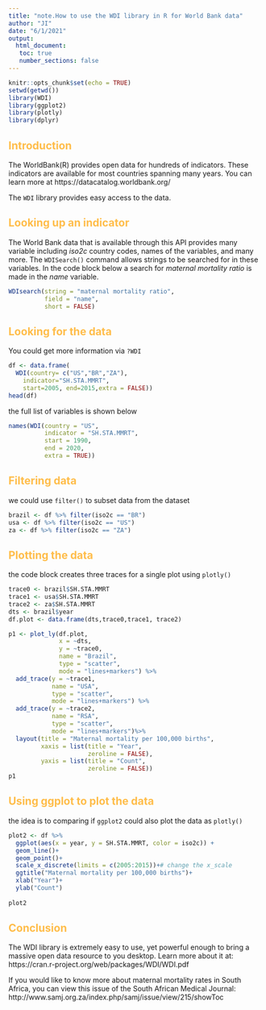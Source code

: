 ```yaml
---
title: "note.How to use the WDI library in R for World Bank data"
author: "JI"
date: "6/1/2021"
output:
  html_document:
   toc: true
   number_sections: false
---
```


```r
knitr::opts_chunk$set(echo = TRUE)
setwd(getwd())
library(WDI)
library(ggplot2)
library(plotly)
library(dplyr)
```

<style type="text/css">
h1 {color:#1e1a51}
h2 {color:#ffbd4a}
h3 {color:#1a2451}
</style>

## Introduction 

The WorldBank(R) provides open data for hundreds of indicators.  These indicators are available for most countries spanning many years.  You can learn more at https://datacatalog.worldbank.org/ 

The `WDI` library provides easy access to the data. 

## Looking up an indicator 

The World Bank data that is available through this API provides many variable including _iso2c_ country codes, names of the variables, and many more.  The `WDISearch()` command allows strings to be searched for in these variables.  In the code block below a search for _maternal mortality ratio_ is made in the _name_ variable.

```r
WDIsearch(string = "maternal mortality ratio", 
          field = "name",
          short = FALSE)
```

## Looking for the data

You could get more information via `?WDI`
```r
df <- data.frame(
  WDI(country= c("US","BR","ZA"), 
    indicator="SH.STA.MMRT",
    start=2005, end=2015,extra = FALSE))
head(df)
```

the full list of variables is shown below 
```r
names(WDI(country = "US",
          indicator = "SH.STA.MMRT",
          start = 1990,
          end = 2020, 
          extra = TRUE))
```

## Filtering data 
we could use `filter()` to subset data from the dataset  

```r
brazil <- df %>% filter(iso2c == "BR")
usa <- df %>% filter(iso2c == "US")
za <- df %>% filter(iso2c == "ZA")
```

## Plotting the data 

the code block creates three traces for a single plot using `plotly()`

```r
trace0 <- brazil$SH.STA.MMRT
trace1 <- usa$SH.STA.MMRT
trace2 <- za$SH.STA.MMRT
dts <- brazil$year
df.plot <- data.frame(dts,trace0,trace1, trace2)

p1 <- plot_ly(df.plot,
              x = ~dts,
              y = ~trace0,
              name = "Brazil",
              type = "scatter",
              mode = "lines+markers") %>% 
  add_trace(y = ~trace1,
            name = "USA",
            type = "scatter",
            mode = "lines+markers") %>% 
  add_trace(y = ~trace2,
            name = "RSA",
            type = "scatter",
            mode = "lines+markers")%>% 
  layout(title = "Maternal mortality per 100,000 births",
         xaxis = list(title = "Year",
                      zeroline = FALSE),
         yaxis = list(title = "Count",
                      zeroline = FALSE))
p1
```

## Using ggplot to plot the data

the idea is to comparing if `ggplot2` could also plot the data as `plotly()`

```r
plot2 <- df %>% 
  ggplot(aes(x = year, y = SH.STA.MMRT, color = iso2c)) +
  geom_line()+
  geom_point()+
  scale_x_discrete(limits = c(2005:2015))+# change the x_scale 
  ggtitle("Maternal mortality per 100,000 births")+
  xlab("Year")+
  ylab("Count")
  
plot2
```

## Conclusion

The WDI library is extremely easy to use, yet powerful enough to bring a massive open data resource to you desktop.  Learn more about it at: https://cran.r-project.org/web/packages/WDI/WDI.pdf 

If you would like to know more about maternal mortality rates in South Africa, you can view this issue of the South African Medical Journal: http://www.samj.org.za/index.php/samj/issue/view/215/showToc 



